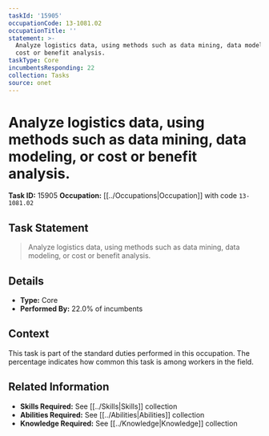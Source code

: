 ```yaml
---
taskId: '15905'
occupationCode: 13-1081.02
occupationTitle: ''
statement: >-
  Analyze logistics data, using methods such as data mining, data modeling, or
  cost or benefit analysis.
taskType: Core
incumbentsResponding: 22
collection: Tasks
source: onet
---
```

# Analyze logistics data, using methods such as data mining, data modeling, or cost or benefit analysis.

**Task ID:** 15905
**Occupation:** [[../Occupations|Occupation]] with code `13-1081.02`

## Task Statement

> Analyze logistics data, using methods such as data mining, data modeling, or cost or benefit analysis.

## Details

- **Type:** Core
- **Performed By:** 22.0% of incumbents

## Context

This task is part of the standard duties performed in this occupation. The percentage indicates how common this task is among workers in the field.

## Related Information

- **Skills Required:** See [[../Skills|Skills]] collection
- **Abilities Required:** See [[../Abilities|Abilities]] collection
- **Knowledge Required:** See [[../Knowledge|Knowledge]] collection
